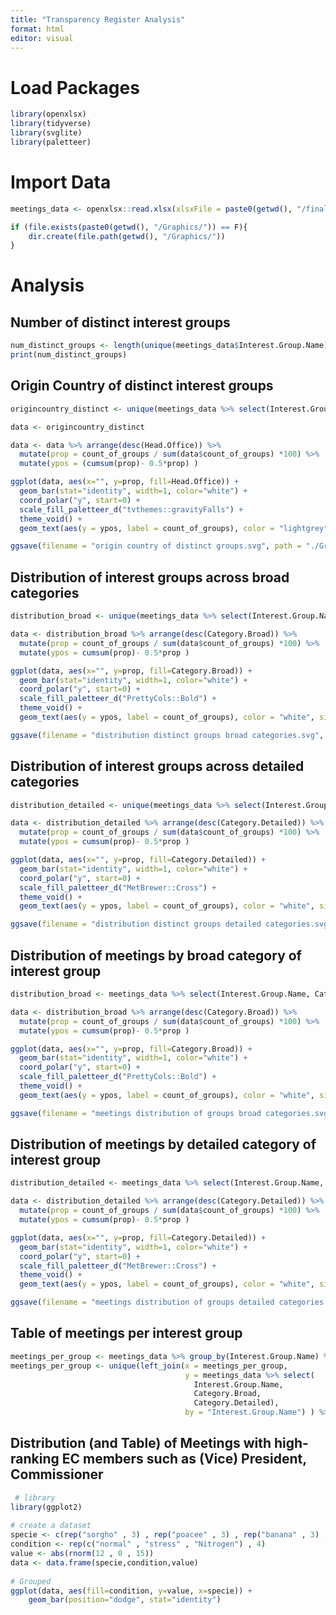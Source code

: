 ```yaml
---
title: "Transparency Register Analysis"
format: html
editor: visual
---
```


# Load Packages

```r
library(openxlsx)
library(tidyverse)
library(svglite)
library(paletteer)
```

# Import Data

```r

meetings_data <- openxlsx::read.xlsx(xlsxFile = paste0(getwd(), "/final_data/final_meetings_data.xlsx"))

if (file.exists(paste0(getwd(), "/Graphics/")) == F){
    dir.create(file.path(getwd(), "/Graphics/"))
}

```

# Analysis

## Number of distinct interest groups

```r
num_distinct_groups <- length(unique(meetings_data$Interest.Group.Name))
print(num_distinct_groups)
```

## Origin Country of distinct interest groups

```r
origincountry_distinct <- unique(meetings_data %>% select(Interest.Group.Name, Head.Office)) %>% group_by(Head.Office) %>% summarize(count_of_groups = n()) 

data <- origincountry_distinct

data <- data %>% arrange(desc(Head.Office)) %>%
  mutate(prop = count_of_groups / sum(data$count_of_groups) *100) %>%
  mutate(ypos = (cumsum(prop)- 0.5*prop) )

ggplot(data, aes(x="", y=prop, fill=Head.Office)) +
  geom_bar(stat="identity", width=1, color="white") +
  coord_polar("y", start=0) + 
  scale_fill_paletteer_d("tvthemes::gravityFalls") +
  theme_void() +
  geom_text(aes(y = ypos, label = count_of_groups), color = "lightgrey", size=4)

ggsave(filename = "origin country of distinct groups.svg", path = "./Graphics/")

```

## Distribution of interest groups across broad categories

```r

distribution_broad <- unique(meetings_data %>% select(Interest.Group.Name, Category.Broad)) %>% group_by(Category.Broad) %>% summarize(count_of_groups = n()) 

data <- distribution_broad %>% arrange(desc(Category.Broad)) %>%
  mutate(prop = count_of_groups / sum(data$count_of_groups) *100) %>%
  mutate(ypos = cumsum(prop)- 0.5*prop )

ggplot(data, aes(x="", y=prop, fill=Category.Broad)) +
  geom_bar(stat="identity", width=1, color="white") +
  coord_polar("y", start=0) + 
  scale_fill_paletteer_d("PrettyCols::Bold") +
  theme_void() +
  geom_text(aes(y = ypos, label = count_of_groups), color = "white", size=4)

ggsave(filename = "distribution distinct groups broad categories.svg", path = "./Graphics/")
```

## Distribution of interest groups across detailed categories

```r

distribution_detailed <- unique(meetings_data %>% select(Interest.Group.Name, Category.Detailed)) %>% group_by(Category.Detailed) %>% summarize(count_of_groups = n()) 

data <- distribution_detailed %>% arrange(desc(Category.Detailed)) %>%
  mutate(prop = count_of_groups / sum(data$count_of_groups) *100) %>%
  mutate(ypos = cumsum(prop)- 0.5*prop )

ggplot(data, aes(x="", y=prop, fill=Category.Detailed)) +
  geom_bar(stat="identity", width=1, color="white") +
  coord_polar("y", start=0) + 
  scale_fill_paletteer_d("MetBrewer::Cross") +
  theme_void() +
  geom_text(aes(y = ypos, label = count_of_groups), color = "white", size=4)

ggsave(filename = "distribution distinct groups detailed categories.svg", path = "./Graphics/")
```

## Distribution of meetings by broad category of interest group

```r

distribution_broad <- meetings_data %>% select(Interest.Group.Name, Category.Broad) %>% group_by(Category.Broad) %>% summarize(count_of_groups = n()) 

data <- distribution_broad %>% arrange(desc(Category.Broad)) %>%
  mutate(prop = count_of_groups / sum(data$count_of_groups) *100) %>%
  mutate(ypos = cumsum(prop)- 0.5*prop )

ggplot(data, aes(x="", y=prop, fill=Category.Broad)) +
  geom_bar(stat="identity", width=1, color="white") +
  coord_polar("y", start=0) + 
  scale_fill_paletteer_d("PrettyCols::Bold") +
  theme_void() +
  geom_text(aes(y = ypos, label = count_of_groups), color = "white", size=4)

ggsave(filename = "meetings distribution of groups broad categories.svg", path = "./Graphics/")
```

## Distribution of meetings by detailed category of interest group

```r

distribution_detailed <- meetings_data %>% select(Interest.Group.Name, Category.Detailed) %>% group_by(Category.Detailed) %>% summarize(count_of_groups = n()) 

data <- distribution_detailed %>% arrange(desc(Category.Detailed)) %>%
  mutate(prop = count_of_groups / sum(data$count_of_groups) *100) %>%
  mutate(ypos = cumsum(prop)- 0.5*prop )

ggplot(data, aes(x="", y=prop, fill=Category.Detailed)) +
  geom_bar(stat="identity", width=1, color="white") +
  coord_polar("y", start=0) + 
  scale_fill_paletteer_d("MetBrewer::Cross") +
  theme_void() +
  geom_text(aes(y = ypos, label = count_of_groups), color = "white", size=4)

ggsave(filename = "meetings distribution of groups detailed categories.svg", path = "./Graphics/")
```

## Table of meetings per interest group

```r
meetings_per_group <- meetings_data %>% group_by(Interest.Group.Name) %>% summarise(num.of.meetings = n())
meetings_per_group <- unique(left_join(x = meetings_per_group, 
                                       y = meetings_data %>% select(
                                         Interest.Group.Name, 
                                         Category.Broad, 
                                         Category.Detailed), 
                                       by = "Interest.Group.Name") ) %>% relocate(num.of.meetings, .after = Category.Detailed)
```

## Distribution (and Table) of Meetings with high-ranking EC members such as (Vice) President, Commissioner

```r

 # library
library(ggplot2)
 
# create a dataset
specie <- c(rep("sorgho" , 3) , rep("poacee" , 3) , rep("banana" , 3) , rep("triticum" , 3) )
condition <- rep(c("normal" , "stress" , "Nitrogen") , 4)
value <- abs(rnorm(12 , 0 , 15))
data <- data.frame(specie,condition,value)
 
# Grouped
ggplot(data, aes(fill=condition, y=value, x=specie)) + 
    geom_bar(position="dodge", stat="identity")

```
